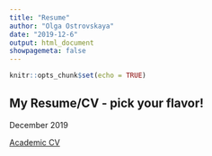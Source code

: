 ```yaml
---
title: "Resume"
author: "Olga Ostrovskaya"
date: "2019-12-6"
output: html_document
showpagemeta: false
---
```


```r
knitr::opts_chunk$set(echo = TRUE)
```

## My Resume/CV - pick your flavor!
December 2019

[Academic CV](/CV-OlgaOstrovskaya_2019.pdf)
